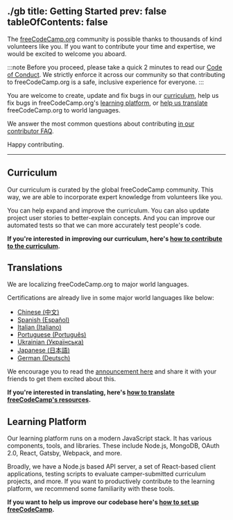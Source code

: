 ./gb 
title: Getting Started
prev: false
tableOfContents: false
---

The [freeCodeCamp.org](https://freecodecamp.org) community is possible thanks to thousands of kind volunteers like you. If you want to contribute your time and expertise, we would be excited to welcome you aboard.

:::note
Before you proceed, please take a quick 2 minutes to read our [Code of Conduct](https://www.freecodecamp.org/code-of-conduct). We strictly enforce it across our community so that contributing to freeCodeCamp.org is a safe, inclusive experience for everyone.
:::

You are welcome to create, update and fix bugs in our [curriculum](#curriculum), help us fix bugs in freeCodeCamp.org's [learning platform](#learning-platform), or [help us translate](#translations) freeCodeCamp.org to world languages.

We answer the most common questions about contributing [in our contributor FAQ](/faq/).

Happy contributing.

---

## Curriculum

Our curriculum is curated by the global freeCodeCamp community. This way, we are able to incorporate expert knowledge from volunteers like you.

You can help expand and improve the curriculum. You can also update project user stories to better-explain concepts. And you can improve our automated tests so that we can more accurately test people's code.

**If you're interested in improving our curriculum, here's [how to contribute to the curriculum](/how-to-work-on-coding-challenges/).**

## Translations

We are localizing freeCodeCamp.org to major world languages.

Certifications are already live in some major world languages like below:

- [Chinese (中文)](https://www.freecodecamp.org/chinese/learn)
- [Spanish (Español)](https://www.freecodecamp.org/espanol/learn)
- [Italian (Italiano)](https://www.freecodecamp.org/italian/learn)
- [Portuguese (Português)](https://www.freecodecamp.org/portuguese/learn)
- [Ukrainian (Українська)](https://www.freecodecamp.org/ukrainian/learn)
- [Japanese (日本語)](https://www.freecodecamp.org/japanese/learn)
- [German (Deutsch)](https://www.freecodecamp.org/german/learn)

We encourage you to read the [announcement here](https://www.freecodecamp.org/news/help-translate-freecodecamp-language/) and share it with your friends to get them excited about this.

**If you're interested in translating, here's [how to translate freeCodeCamp's resources](/how-to-translate-files/).**

## Learning Platform

Our learning platform runs on a modern JavaScript stack. It has various components, tools, and libraries. These include Node.js, MongoDB, OAuth 2.0, React, Gatsby, Webpack, and more.

Broadly, we have a Node.js based API server, a set of React-based client applications, testing scripts to evaluate camper-submitted curriculum projects, and more. If you want to productively contribute to the learning platform, we recommend some familiarity with these tools.

**If you want to help us improve our codebase here's [how to set up freeCodeCamp](/how-to-setup-freecodecamp-locally/).**
